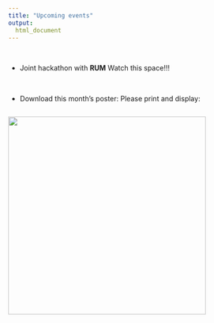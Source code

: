 ```yaml
---
title: "Upcoming events"
output: 
  html_document
---
```

<br>

- Joint hackathon with **RUM** Watch this space!!!

<br>

- Download this month's poster: Please print and display:

<div style="float: left; padding-right: 10px;">
  <a href=https://github.com/MMU-R-user-group/mmu-r-user-group.github.io/blob/master/_site/img/MMUSER_poster21Feb2018.png><img src=https://github.com/MMU-R-user-group/mmu-r-user-group.github.io/blob/master/_site/img/MMUSER_poster21Feb2018.png style="width: 400px">
</div>

